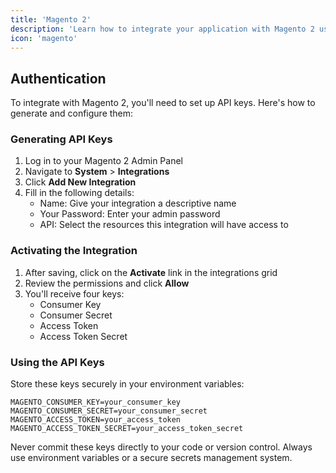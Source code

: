 ```yaml
---
title: 'Magento 2'
description: 'Learn how to integrate your application with Magento 2 using API authentication and access management'
icon: 'magento'
---
```


## Authentication

To integrate with Magento 2, you'll need to set up API keys. Here's how to generate and configure them:

### Generating API Keys

1. Log in to your Magento 2 Admin Panel
2. Navigate to **System** > **Integrations**
3. Click **Add New Integration**
4. Fill in the following details:
   - Name: Give your integration a descriptive name
   - Your Password: Enter your admin password
   - API: Select the resources this integration will have access to

### Activating the Integration

1. After saving, click on the **Activate** link in the integrations grid
2. Review the permissions and click **Allow**
3. You'll receive four keys:
   - Consumer Key
   - Consumer Secret
   - Access Token
   - Access Token Secret

### Using the API Keys

Store these keys securely in your environment variables:

```env
MAGENTO_CONSUMER_KEY=your_consumer_key
MAGENTO_CONSUMER_SECRET=your_consumer_secret
MAGENTO_ACCESS_TOKEN=your_access_token
MAGENTO_ACCESS_TOKEN_SECRET=your_access_token_secret
```

<Warning>
Never commit these keys directly to your code or version control. Always use environment variables or a secure secrets management system.
</Warning>